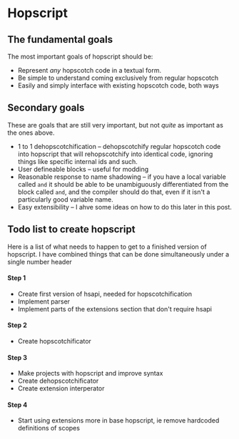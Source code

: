 # Hopscript

## The fundamental goals

The most important goals of hopscript should be:

- Represent _any_ hopscotch code in a textual form.
- Be simple to understand coming exclusively from regular hopscotch
- Easily and simply interface with existing hopscotch code, both ways

## Secondary goals

These are goals that are still very important, but not _quite_ as important as the ones above.

- 1 to 1 dehopscotchification – dehopscotchify regular hopscotch code into hopscript that will
  rehopscotchify into identical code, ignoring things like specific internal ids and such.
- User defineable blocks – useful for modding
- Reasonable response to name shadowing – if you have a local variable called `and` it should be
  able to be unambiguously differentiated from the block called `and`, and the compiler should do that,
  even if it isn't a particularly good variable name.
- Easy extensibility – I ahve some ideas on how to do this later in this post.


## Todo list to create hopscript

Here is a list of what needs to happen to get to a finished version of hopscript. I have combined things that can be done simultaneously under a single number header

#### Step 1

- Create first version of hsapi, needed for hopscotchification
- Implement parser
- Implement parts of the extensions section that don't require hsapi

#### Step 2

- Create hopscotchificator

#### Step 3

- Make projects with hopscript and improve syntax
- Create dehopscotchificator
- Create extension interperator

#### Step 4

- Start using extensions more in base hopscript, ie remove hardcoded definitions of scopes
